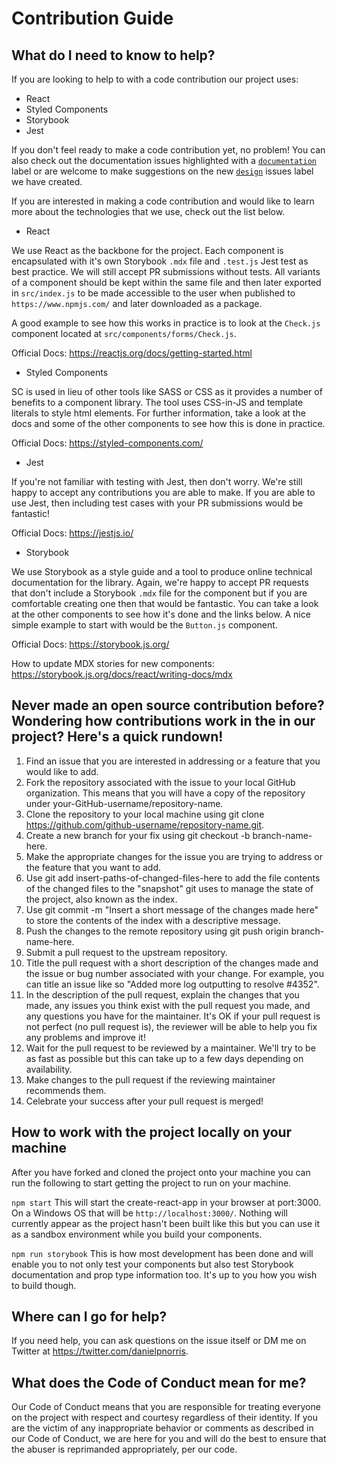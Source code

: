 
<Meta title="Contribution Guide" />

# Contribution Guide

## What do I need to know to help?
If you are looking to help to with a code contribution our project uses:

- React
- Styled Components
- Storybook
- Jest

If you don't feel ready to make a code contribution yet, no problem! You can also check out the documentation issues highlighted with a [`documentation`](https://github.com/daniel-norris/neu_ui/labels/documentation) label or are welcome to make suggestions on the new [`design`](https://github.com/daniel-norris/neu_ui/labels/design) issues label we have created.

If you are interested in making a code contribution and would like to learn more about the technologies that we use, check out the list below.

- React

We use React as the backbone for the project. Each component is encapsulated with it's own Storybook `.mdx` file and `.test.js` Jest test as best practice. We will still accept PR submissions without tests. All variants of a component should be kept within the same file and then later exported in `src/index.js` to be made accessible to the user when published to `https://www.npmjs.com/` and later downloaded as a package.

A good example to see how this works in practice is to look at the `Check.js` component located at `src/components/forms/Check.js`.

Official Docs: https://reactjs.org/docs/getting-started.html

- Styled Components

SC is used in lieu of other tools like SASS or CSS as it provides a number of benefits to a component library. The tool uses CSS-in-JS and template literals to style html elements. For further information, take a look at the docs and some of the other components to see how this is done in practice.

Official Docs: https://styled-components.com/

- Jest

If you're not familiar with testing with Jest, then don't worry. We're still happy to accept any contributions you are able to make. If you are able to use Jest, then including test cases with your PR submissions would be fantastic!

Official Docs: https://jestjs.io/

- Storybook

We use Storybook as a style guide and a tool to produce online technical documentation for the library. Again, we're happy to accept PR requests that don't include a Storybook `.mdx` file for the component but if you are comfortable creating one then that would be fantastic. You can take a look at the other components to see how it's done and the links below. A nice simple example to start with would be the `Button.js` component.

Official Docs: https://storybook.js.org/

How to update MDX stories for new components: https://storybook.js.org/docs/react/writing-docs/mdx


## Never made an open source contribution before? Wondering how contributions work in the in our project? Here's a quick rundown!

1. Find an issue that you are interested in addressing or a feature that you would like to add.
2. Fork the repository associated with the issue to your local GitHub organization. This means that you will have a copy of the repository under your-GitHub-username/repository-name.
3. Clone the repository to your local machine using git clone https://github.com/github-username/repository-name.git.
4. Create a new branch for your fix using git checkout -b branch-name-here.
5. Make the appropriate changes for the issue you are trying to address or the feature that you want to add.
6. Use git add insert-paths-of-changed-files-here to add the file contents of the changed files to the "snapshot" git uses to manage the state of the project, also known as the index.
7. Use git commit -m "Insert a short message of the changes made here" to store the contents of the index with a descriptive message.
8. Push the changes to the remote repository using git push origin branch-name-here.
9. Submit a pull request to the upstream repository.
10. Title the pull request with a short description of the changes made and the issue or bug number associated with your change. For example, you can title an issue like so "Added more log outputting to resolve #4352".
11. In the description of the pull request, explain the changes that you made, any issues you think exist with the pull request you made, and any questions you have for the maintainer. It's OK if your pull request is not perfect (no pull request is), the reviewer will be able to help you fix any problems and improve it!
12. Wait for the pull request to be reviewed by a maintainer. We'll try to be as fast as possible but this can take up to a few days depending on availability.
13. Make changes to the pull request if the reviewing maintainer recommends them.
14. Celebrate your success after your pull request is merged!

## How to work with the project locally on your machine
After you have forked and cloned the project onto your machine you can run the following to start getting the project to run on your machine.

`npm start`
This will start the create-react-app in your browser at port:3000. On a Windows OS that will be `http://localhost:3000/`. Nothing will currently appear as the project hasn't been built like this but you can use it as a sandbox environment while you build your components.

`npm run storybook`
This is how most development has been done and will enable you to not only test your components but also test Storybook documentation and prop type information too. It's up to you how you wish to build though.

## Where can I go for help?
If you need help, you can ask questions on the issue itself or DM me on Twitter at https://twitter.com/danielpnorris.

## What does the Code of Conduct mean for me?
Our Code of Conduct means that you are responsible for treating everyone on the project with respect and courtesy regardless of their identity. If you are the victim of any inappropriate behavior or comments as described in our Code of Conduct, we are here for you and will do the best to ensure that the abuser is reprimanded appropriately, per our code.
